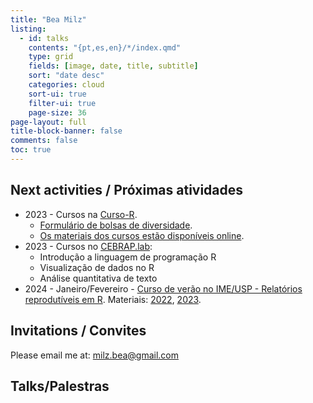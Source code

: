 ```yaml
---
title: "Bea Milz"
listing:
  - id: talks
    contents: "{pt,es,en}/*/index.qmd"
    type: grid
    fields: [image, date, title, subtitle]
    sort: "date desc"
    categories: cloud
    sort-ui: true
    filter-ui: true
    page-size: 36     
page-layout: full
title-block-banner: false
comments: false
toc: true
---
```


## Next activities / Próximas atividades

- 2023 - Cursos na [Curso-R](https://curso-r.com/). 
    - [Formulário de bolsas de diversidade](https://forms.gle/KpALbhvHXu9aVKXTA). 
    - [Os materiais dos cursos estão disponíveis online](https://curso-r.com/material/).

- 2023 - Cursos no [CEBRAP.lab](https://cebrap.org.br/cebrap-lab/):
  - Introdução a linguagem de programação R
  - Visualização de dados no R
  - Análise quantitativa de texto


-   2024 - Janeiro/Fevereiro - [Curso de verão no IME/USP - Relatórios reprodutíveis em R](https://www.ime.usp.br/~verao/). Materiais: [2022](https://beatrizmilz.github.io/2022-curso-de-verao-ime-usp-relatorios/trabalho_final.html), [2023](https://beatrizmilz.github.io/2023-curso-de-verao-ime-usp-relatorios/).

## Invitations / Convites

Please email me at: [milz.bea\@gmail.com](mailto:milz.bea@gmail.com)

## Talks/Palestras

::: {#talks}
:::
